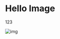 # Hello Image

<div>
  123
</div>

![img](https://user-images.githubusercontent.com/4800338/80288523-1a41ed00-876b-11ea-8f2c-33e0498026d1.png)


